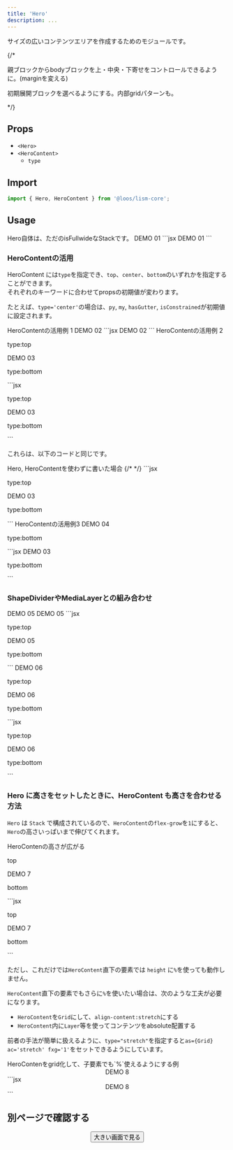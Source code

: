 ```yaml
---
title: 'Hero'
description: ...
---
```



サイズの広いコンテンツエリアを作成するためのモジュールです。

{/* <p>親ブロックからbodyブロックを上・中央・下寄せをコントロールできるように。(marginを変える)</p>
<p>初期展開ブロックを選べるようにする。内部gridパターンも。</p> */}

## Props

- `<Hero>`
- `<HeroContent>`
	- `type`

## Import

```js
import { Hero, HeroContent } from '@loos/lism-core';
```

## Usage

<Preview>
	<PreviewTitle>Hero自体は、ただのisFullwideなStackです。</PreviewTitle>
	<PreviewArea resize alignfull>
		<Hero bd>
			<Text fw='bold' fz='xl'>DEMO 01</Text>
			<DammyText length='l' />
		</Hero>
	</PreviewArea>
	<PreviewCode alignfull>
		```jsx
		<Hero bd>
			<Text fw='bold' fz='xl'>DEMO 01</Text>
			<DammyText lang="ja" length="l" />
		</Hero>
		```
	</PreviewCode>
</Preview>

### HeroContentの活用

HeroContent には`type`を指定でき、`top`、`center`、`bottom`のいずれかを指定することができます。  
それぞれのキーワードに合わせてpropsの初期値が変わります。

たとえば、`type='center'`の場合は、`py`, `my`, `hasGutter`, `isConstrained`が初期値に設定されます。

<Preview>
	<PreviewTitle>HeroContentの活用例 1</PreviewTitle>
	<PreviewArea resize alignfull>
		<Hero bd>
			<HeroContent type='center'>
				<Text fw='bold' fz='xl'>DEMO 02</Text>
				<DammyText length='l' />
			</HeroContent>
		</Hero>
	</PreviewArea>
	<PreviewCode alignfull>
		```jsx
		<Hero bd>
			<HeroContent type='center'>
				<Text fw='bold' fz='xl'>DEMO 02</Text>
				<DammyText length='l' />
			</HeroContent>
		</Hero>
		```
	</PreviewCode>
</Preview>

<Preview>
	<PreviewTitle>HeroContentの活用例 2</PreviewTitle>
	<PreviewArea resize alignfull>
		<Hero bd minH='50vh'>
			<HeroContent type='top'>
				<p>type:top</p>
			</HeroContent>
			<HeroContent type='center'>
				<Text fw='bold' fz='xl'>DEMO 03</Text>
				<DammyText length='l' />
			</HeroContent>
			<HeroContent type='bottom'>
				<p>type:bottom</p>
			</HeroContent>
		</Hero>
	</PreviewArea>
	<PreviewCode alignfull>
		```jsx
		<Hero bd minH='50vh'>
			<HeroContent type='top'>
				<p>type:top</p>
			</HeroContent>
			<HeroContent type='center'>
				<Text fw='bold' fz='xl'>DEMO 03</Text>
				<DammyText length='l' />
			</HeroContent>
			<HeroContent type='bottom'>
				<p>type:bottom</p>
			</HeroContent>
		</Hero>
		```
	</PreviewCode>
</Preview>

これらは、以下のコードと同じです。

<Preview>
	<PreviewTitle>Hero, HeroContentを使わずに書いた場合</PreviewTitle>
	{/* <PreviewArea resize alignfull>
	</PreviewArea> */}
	<PreviewCode alignfull>
		```jsx
		<Stack bd minH='50vh' bgc='base-2' alignfull>
			<Layouter mb="auto">
				<p>type:top</p>
			</Layouter>
			<Layouter my="auto" isConstrained hasGutter py={60}>
				<Text fw='bold' fz='xl'>DEMO 03</Text>
				<DammyText length='l' />
			</Layouter>
			<Layouter mt="auto">
				<p>type:bottom</p>
			</Layouter>
		</Stack>
		```
	</PreviewCode>
</Preview>

<Preview>
	<PreviewTitle>HeroContentの活用例3</PreviewTitle>
	<PreviewArea resize alignfull>
		<Hero bd minH='50vh'>
			<HeroContent type='top'>
				<Text fw='bold' fz='xl'>DEMO 04</Text>
				<DammyText length='l' />
			</HeroContent>
			<HeroContent type='bottom' alignSelf="flex-end">
				<p>type:bottom</p>
			</HeroContent>
		</Hero>
	</PreviewArea>
	<PreviewCode alignfull>
		```jsx
		<Hero bd minH='50vh'>
			<HeroContent type='top'>
				<Text fw='bold' fz='xl'>DEMO 03</Text>
				<DammyText length='l' />
			</HeroContent>
			<HeroContent type='bottom' alignSelf="flex-end">
				<p>type:bottom</p>
			</HeroContent>
		</Hero>
		```
	</PreviewCode>
</Preview>


### ShapeDividerやMediaLayerとの組み合わせ

<Preview>
	<PreviewTitle>DEMO 05</PreviewTitle>
	<PreviewArea resize alignfull>
		<Hero bd c='white' minH='50vh'>
			<MediaLayer src='/img/demo-img.jpeg' alt='' width={960} height={640}/>
			<FilterLayer blur='4px' bgc='black:40%' />
			<ShapeDivider shape='wave3' c='#fff' isFlip />
			<HeroContent type='center' isConstrained='s' bd='guide'>
				<Text fw='bold' fz='xl'>DEMO 05</Text>
				<DammyText length='l' />
			</HeroContent>
			<ShapeDivider shape='wave3' c='#fff' />
		</Hero>
	</PreviewArea>
	<PreviewCode alignfull>
		```jsx
		<Hero bd minH='50vh'>
			<HeroContent type='top'>
				<p>type:top</p>
			</HeroContent>
			<HeroContent type='center'>
				<Text fw='bold' fz='xl'>DEMO 05</Text>
				<DammyText length='l' />
			</HeroContent>
			<HeroContent type='bottom'>
				<p>type:bottom</p>
			</HeroContent>
		</Hero>
		```
	</PreviewCode>
</Preview>


<Preview>
	<PreviewTitle>DEMO 06</PreviewTitle>
	<PreviewArea resize alignfull>
		<Hero bd c='white' minH='50vh' gap={30}>
			<MediaLayer src='/img/demo-img.jpeg' alt='' width={960} height={640}/>
			<FilterLayer blur='4px' bgc='black:40%' />
			<ShapeDivider shape='line2' c='#fff' isFlip />
			<HeroContent type='top' p='em5' bd='guide'>
				<p>type:top</p>
			</HeroContent>
			<HeroContent type='center' isConstrained='s' bd='guide'>
				<Text fw='bold' fz='xl'>DEMO 06</Text>
				<DammyText length='l' />
			</HeroContent>
			<HeroContent type='bottom' p='em5' bd='guide'>
				<p>type:bottom</p>
			</HeroContent>
			<ShapeDivider shape='line2' c='#fff' />
		</Hero>
	</PreviewArea>
	<PreviewCode alignfull>
		```jsx
		<Hero bd c='white' minH='50vh' gap={30}>
			<MediaLayer src='/img/demo-img.jpeg' alt='' width={960} height={640}/>
			<FilterLayer blur='4px' bgc='black:40%' />
			<ShapeDivider shape='line2' c='#fff' isFlip />
			<HeroContent type='top' p='em5' bd='guide'>
				<p>type:top</p>
			</HeroContent>
			<HeroContent type='center' isConstrained='s' bd='guide'>
				<Text fw='bold' fz='xl'>DEMO 06</Text>
				<DammyText length='l' />
			</HeroContent>
			<HeroContent type='bottom' p='em5' bd='guide'>
				<p>type:bottom</p>
			</HeroContent>
			<ShapeDivider shape='line2' c='#fff' />
		</Hero>
		```
	</PreviewCode>
</Preview>

### Hero に高さをセットしたときに、HeroContent も高さを合わせる方法

`Hero` は `Stack` で構成されているので、`HeroContent`の`flex-grow`を`1`にすると、`Hero`の高さいっぱいまで伸びてくれます。

<Preview>
	<PreviewTitle>HeroContenの高さが広がる</PreviewTitle>
	<PreviewArea resize alignfull>
		<Hero minH='70vh' bd='guide' p="5" gap="5">
			<HeroContent type='top' p='em5' bd='guide'>
				<p>top</p>
			</HeroContent>
			<HeroContent fxg='1' bd='guide'>
				<Text fw='bold' fz='xl'>DEMO 7</Text>
				<DammyText length='l' />
			</HeroContent>
			<HeroContent type='bottom' p='em5' bd='guide'>
				<p>bottom</p>
			</HeroContent>
		</Hero>
	</PreviewArea>
	<PreviewCode alignfull>
		```jsx
		<Hero minH='70vh' bd='guide' p="5" gap="5">
			<HeroContent type='top' p='em5' bd='guide'>
				<p>top</p>
			</HeroContent>
			<HeroContent fxg='1' bd='guide'>
				<Text fw='bold' fz='xl'>DEMO 7</Text>
				<DammyText length='l' />
			</HeroContent>
			<HeroContent type='bottom' p='em5' bd='guide'>
				<p>bottom</p>
			</HeroContent>
		</Hero>
		```
	</PreviewCode>
</Preview>




ただし、これだけでは`HeroContent`直下の要素では `height` に`%`を使っても動作しません。

`HeroContent`直下の要素でもさらに`%`を使いたい場合は、次のような工夫が必要になります。

- `HeroContent`を`Grid`にして、`align-content:stretch`にする
- `HeroContent`内に`Layer`等を使ってコンテンツをabsolute配置する

前者の手法が簡単に扱えるように、`type="stretch"`を指定すると`as={Grid} ac='stretch' fxg='1'`をセットできるようにしています。


<Preview>
	<PreviewTitle>HeroContenをgrid化して、子要素でも`%`使えるようにする例</PreviewTitle>
	<PreviewArea resize alignfull>
		<Hero bd='guide' minH='70vh'>
			<MediaLayer src='/img/demo-img.jpeg' alt='' width={960} height={640}/>
			<FilterLayer bgc='black:20%' />
			<HeroContent type='stretch' hasGutter ai='center' bd='guide'>
				<Center minH='50%' isContainer='s' bg="glass" p="box" c="white" radius="2" gap={20}>
					<Text fw='bold' fz='xl'>DEMO 8</Text>
					<DammyText length='l' />
				</Center>
			</HeroContent>
		</Hero>
	</PreviewArea>
	<PreviewCode alignfull>
		```jsx
		<Hero bd='guide' minH='70vh'>
			<MediaLayer src='/img/demo-img.jpeg' alt='' width={960} height={640}/>
			<FilterLayer bgc='black:20%' />
			<HeroContent type='stretch' hasGutter ai='center' bd='guide'>
				<Center minH='50%' isContainer='s' bg="glass" p="box" c="white" radius="2" gap={20}>
					<Text fw='bold' fz='xl'>DEMO 8</Text>
					<DammyText length='l' />
				</Center>
			</HeroContent>
		</Hero>
		```
	</PreviewCode>
</Preview>


## 別ページで確認する

<Frame aspect='4/3' className='scalePreview' shadow='4' radius='3' bd bdw='3px'>
	<Frame tag='iframe' src='/demo/hero' aspect='4/3' width='1600' height='900' />
</Frame>

<Center>
<Button href='/demo/hero' target="_blank" rel='noopener noreferrer'>大きい画面で見る</Button>
</Center>

